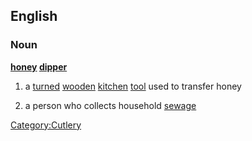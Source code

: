==English==

===Noun===
{{rfc-xphrase|Noun phrase}}
'''[[honey]] [[dipper]]'''

# a [[turned]] [[wooden]] [[kitchen]] [[tool]] used to transfer honey
# {{context|mostly|US|dated}} a person who collects household [[sewage]]

[[Category:Cutlery]]